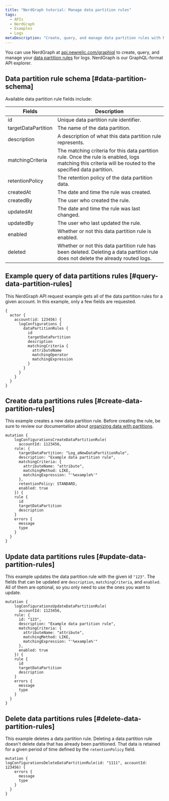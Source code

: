 ```yaml
---
title: "NerdGraph tutorial: Manage data partition rules"
tags:
  - APIs
  - NerdGraph
  - Examples
  - Logs
metaDescription: "Create, query, and manage data partition rules with NerdGraph, the New Relic GraphQL explorer."
---
```


You can use NerdGraph at [api.newrelic.com/graphiql](https://api.newrelic.com/graphiql) to create, query, and manage your [data partition rules](https://docs.newrelic.com/docs/logs/log-management/ui-data/data-partitions/) for logs. NerdGraph is our GraphQL-format API explorer.

## Data partition rule schema [#data-partition-schema]

Available data partition rule fields include:

<table>
  <thead>
  <tr>
    <th style={{width: "200px"}}>
      Fields
    </th>
    <th>
      Description
    </th>
  </tr>
  </thead>

  <tbody>
  <tr>
    <td>id</td>
    <td>Unique data partition rule identifier.</td>
  </tr>
  <tr>
    <td>targetDataPartition</td>
    <td>The name of the data partition.</td>
  </tr>
  <tr>
    <td>description</td>
    <td>A description of what this data partition rule represents.</td>
  </tr>
  <tr>
    <td>matchingCriteria</td>
    <td>The matching criteria for this data partition rule. Once the rule is enabled, logs matching this criteria will be routed to the specified data partition.
    </td>
  </tr>
  <tr>
    <td>retentionPolicy</td>
    <td>The retention policy of the data partition data.</td>
  </tr>
  <tr>
    <td>createdAt</td>
    <td>The date and time the rule was created.</td>
  </tr>
  <tr>
    <td>createdBy</td>
    <td>The user who created the rule.</td>
  </tr>
  <tr>
    <td>updatedAt</td>
    <td>The date and time the rule was last changed.</td>
  </tr>
  <tr>
    <td>updatedBy</td>
    <td>The user who last updated the rule.</td>
  </tr>
  <tr>
    <td>enabled</td>
    <td>Whether or not this data partition rule is enabled.</td>
  </tr>
  <tr>
    <td>deleted</td>
    <td>Whether or not this data partition rule has been deleted. Deleting a data partition rule does not delete the
      already routed logs.
    </td>
  </tr>

  </tbody>
</table>

## Example query of data partitions rules [#query-data-partition-rules]

This NerdGraph API request example gets all of the data partition rules for a given account. In this example, only a few fields are requested.

```
{
  actor {
    account(id: 123456) {
      logConfigurations {
        dataPartitionRules {
          id
          targetDataPartition
          description
          matchingCriteria {
            attributeName
            matchingOperator
            matchingExpression
          }
        }
      }
    }
  }
}
```

## Create data partitions rules [#create-data-partition-rules]

This example creates a new data partition rule. Before creating the rule, be sure to review our documentation about [organizing data with partitions](/docs/logs/log-management/ui-data/data-partitions/).

```
mutation {
	logConfigurationsCreateDataPartitionRule(
	  accountId: 1123456,
    rule: {
      targetDataPartition: "Log_aNewDataPartitionRule",
      description: "Example data partition rule",
      matchingCriteria: {
        attributeName: "attribute",
        matchingMethod: LIKE,
        matchingExpression: "'%example%'"
      },
      retentionPolicy: STANDARD,
      enabled: true
    }) {
   	rule {
      id
      targetDataPartition
      description
    }
    errors {
      message
      type
    }
  }
}
```

## Update data partitions rules [#update-data-partition-rules]

This example updates the data partition rule with the given id `"123"`. The fields that can be updated are `description`, `matchingCriteria`, and `enabled`. All of them are optional, so you only need to use the ones you want to update.

```
mutation {
	logConfigurationsUpdateDataPartitionRule(
	  accountId: 1123456,
    rule: {
      id: "123",
      description: "Example data partition rule",
      matchingCriteria: {
        attributeName: "attribute",
        matchingMethod: LIKE,
        matchingExpression: "'%example%'"
      },
      enabled: true
    }) {
   	rule {
      id
      targetDataPartition
      description
    }
    errors {
      message
      type
    }
  }
}
```

## Delete data partitions rules [#delete-data-partition-rules]

This example deletes a data partition rule. Deleting a data partition rule doesn't delete data that has already been partitioned. That data is retained for a given period of time defined by the `retentionPolicy` field.

```
mutation {
logConfigurationsDeleteDataPartitionRule(id: "1111", accountId: 123456) {
    errors {
      message
      type
    }
  }
}
```
